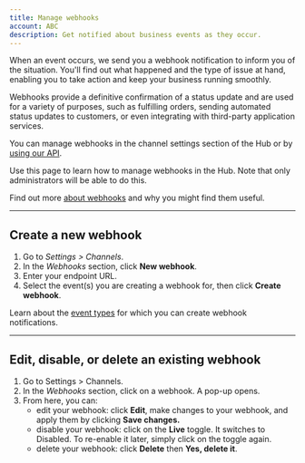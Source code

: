 ```yaml
---
title: Manage webhooks
account: ABC
description: Get notified about business events as they occur.
---
```


When an event occurs, we send you a webhook notification to inform you of the situation. You'll find out what happened and the type of issue at hand, enabling you to take action and keep your business running smoothly.

Webhooks provide a definitive confirmation of a status update and are used for a variety of purposes, such as fulfilling orders, sending automated status updates to customers, or even integrating with third-party application services.

You can manage webhooks in the channel settings section of the Hub or by [using our API](/display/DOCS/Webhook+management).

Use this page to learn how to manage webhooks in the Hub. Note that only administrators will be able to do this.

<TipBox variant="tip">

Find out more [about webhooks](/display/DOCS/Webhooks) and why you might find them useful.

</TipBox>

---

## Create a new webhook

1.  Go to _Settings > Channels_.
2.  In the _Webhooks_ section, click **New webhook**.
3.  Enter your endpoint URL.
4.  Select the event(s) you are creating a webhook for, then click **Create webhook**.

<TipBox variant="tip">

Learn about the [event types](/display/DOCS/Event+types) for which you can create webhook notifications.

</TipBox>

---

## Edit, disable, or delete an existing webhook

1.  Go to Settings > Channels.
2.  In the _Webhooks_ section, click on a webhook. A pop-up opens.
3.  From here, you can:
    *   edit your webhook: click **Edit**, make changes to your webhook, and apply them by clicking **Save changes.**
    *   disable your webhook: click on the **Live** toggle. It switches to Disabled. To re-enable it later, simply click on the toggle again.
    *   delete your webhook: click **Delete** then **Yes, delete it**.